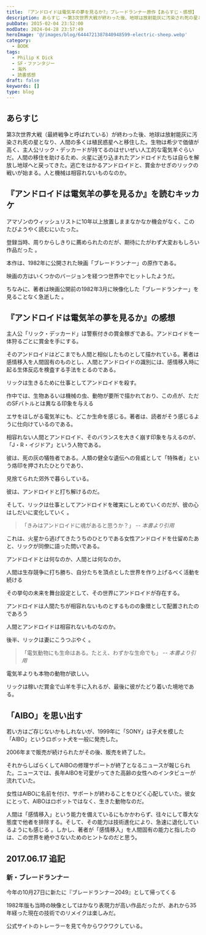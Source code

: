 ```yaml
---
title: 『アンドロイドは電気羊の夢を見るか?』ブレードランナー原作【あらすじ・感想】
description: あらすじ ～第3次世界大戦が終わった後、地球は放射能灰に汚染され死の星となり、人間の多くは植民惑星へと移住した。生物は希少で価値が高く、主人公リック・デッカードが持てるのはせいぜい人工的な電気羊ぐらいだ。人間の移住を助けるため、火星に送り込まれたアンドロイドたちは自らを解放し地球へと戻ってきた。
pubDate: 2015-02-04 23:52:00
modDate: 2024-04-28 23:57:49
heroImage: '@/images/blog/6444721387840948599-electric-sheep.webp'
category:
  - BOOK
tags:
  - Philip K Dick
  - SF・ファンタジー
  - 海外
  - 読書感想
draft: false
keywords: []
type: blog
---
```



## あらすじ

第3次世界大戦（最終戦争と呼ばれている）が終わった後、地球は放射能灰に汚染され死の星となり、人間の多くは植民惑星へと移住した。生物は希少で価値が高く、主人公リック・デッカードが持てるのはせいぜい人工的な電気羊ぐらいだ。人間の移住を助けるため、火星に送り込まれたアンドロイドたちは自らを解放し地球へと戻ってきた。逃亡をはかるアンドロイドと、賞金かせぎのリックの戦いが始まる。人と機械は相容れないものなのか。

## 『アンドロイドは電気羊の夢を見るか』を読むキッカケ

アマゾンのウィッシュリストに10年以上放置しままなかなか機会がなく、このたびようやく読むにいたった。

登録当時、周りからしきりに薦められたのだが、期待にたがわず大変おもしろい作品だった 。

本作は、1982年に公開された映画「ブレードランナー」の原作である。

<div class='not-prose'>
  <div data-vc_mylinkbox_id='887375029'></div>
</div>

映画の方はいくつかのバージョンを経つつ世界中でヒットしたようだ。

ちなみに、著者は映画公開前の1982年3月に映像化した「ブレードランナー」を見ることなく急逝した 。

<div class='not-prose'>
  <div data-vc_mylinkbox_id='886767141'></div>
</div>

## 『アンドロイドは電気羊の夢を見るか』の感想

主人公「リック・デッカード」は警察付きの賞金稼ぎである。アンドロイドを一体狩るごとに賞金を手にする。

そのアンドロイドはどこまでも人間と相似したものとして描かれている。著者は感情移入を人間固有のものとし、人間とアンドロイドの識別には、感情移入時に起る生体反応を検査する手法をとるのである。

リックは生きるために仕事としてアンドロイドを殺す。

作中では、生物あるいは機械の虫、動物が要所で描かれており、この点が、ただのSFバトルとは異なる印象を与える

エサをほしがる電気羊にも、どこか生命を感じる。著者は、読者がそう感じるように仕向けているのである。

相容れない人間とアンドロイド、そのバランスを大きく崩す印象を与えるのが、「J・R・イジドア」という人物である。

彼は、死の灰の犠牲者である。人類の健全な遺伝への脅威として「特殊者」という烙印を押されたひとりであり、

見捨てられた郊外で暮らしている。

彼は、アンドロイドと打ち解けるのだ。

そして、リックは仕事としてアンドロイドを確実にしとめていくのだが、彼の心はしだいに変化していく 。

> 「きみはアンドロイドに魂があると思うか？」 <cite>-- 本書より引用</cite>

これは、火星から逃げてきたうちのひとりである女性アンドロイドを仕留めたあと、リックが同僚に語った問いである。

アンドロイドとは何なのか、人間とは何なのか。

人間は生存競争に打ち勝ち、自分たちを頂点とした世界を作り上げるべく活動を続ける

その挙句の未来を舞台設定として、その世界にアンドロイドが存在する。

アンドロイドは人間たちが相容れないものとするものの象徴として配置されたのであろう

人間とアンドロイドは相容れないものなのか。

後半、リックは妻にこうつぶやく 。

> 「電気動物にも生命はある。たとえ、わずかな生命でも」 <cite>-- 本書より引用</cite>

電気羊よりも本物の動物が欲しい。

リックは稼いだ賞金で山羊を手に入れるが、最後に彼がたどり着いた境地である。

<div class='not-prose'>
  <div data-vc_mylinkbox_id='886767133'></div>
</div>

## 「AIBO」を思い出す

若い方はご存じないかもしれないが、1999年に「SONY」は子犬を模した「AIBO」というロボット犬を一般に発売した。

2006年まで販売が続けられたがその後、販売を終了した。

それからしばらくしてAIBOの修理サポートが終了となるニュースが報じられた。ニュースでは、長年AIBOを可愛がってきた高齢の女性へのインタビューが流れていた。

女性はAIBOに名前を付け、サポートが終わることをひどく心配していた。彼女にとって、AIBOはロボットではなく、生きた動物なのだ。

人間は「感情移入」という能力を備えているにもかかわらず、往々にして尊大な態度で他者を排除する。そして、その能力は技術進化により、急速に退化しているようにも感じる
。しかし、著者が「感情移入」を人間固有の能力と指したのは、この世界を絶やさないためのヒントなのだと思う。

## 2017.06.17 追記

### 新・ブレードランナー

今年の10月27日に新たに『ブレードランナー2049』として帰ってくる

1982年版も当時の映像としてはかなり表現力が高い作品だったが、あれから35年経った現在の技術でのリメイクは楽しみだ。

公式サイトのトレーラーを見て今からワクワクしている。

<YouTube id='UQfUCPW0Ako' />

<div class='not-prose'>
  <div data-vc_mylinkbox_id='887375045'></div>
</div>
